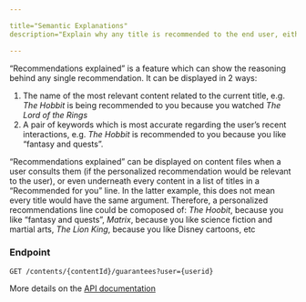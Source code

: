 ```yaml
---

title="Semantic Explanations"
description="Explain why any title is recommended to the end user, either through similar titles they’ve already watched or through semantic pairs of keywords they usually interact with."

---
```


“Recommendations explained” is a feature which can show the reasoning behind any single recommendation. It can be displayed in 2 ways:

1. The name of the most relevant content related to the current title, e.g. *The Hobbit*  is being recommended to you because you watched *The Lord of the Rings*
2. A pair of keywords which is most accurate regarding the user’s recent interactions, e.g. *The Hobbit* is recommended to you because you like “fantasy and quests”.

“Recommendations explained” can be displayed on content files when a user consults them (if the personalized recommendation would be relevant to the user), or even underneath every content in a list of titles in a “Recommended for you” line. In the latter example, this does not mean every title would have the same argument. Therefore, a personalized recommendations line could be comoposed of: *The Hoobit*, because you like “fantasy and quests”, *Matrix*, because you like science fiction and martial arts, *The Lion King*, because you like Disney cartoons, etc

### Endpoint

```
GET /contents/{contentId}/guarantees?user={userid}
```

More details on the [API documentation](/dev/null)

